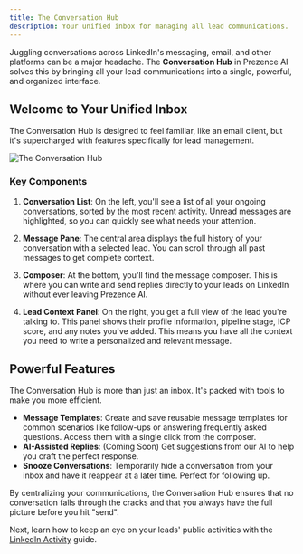 ```yaml
---
title: The Conversation Hub
description: Your unified inbox for managing all lead communications.
---
```


Juggling conversations across LinkedIn's messaging, email, and other platforms can be a major headache. The **Conversation Hub** in Prezence AI solves this by bringing all your lead communications into a single, powerful, and organized interface.

## Welcome to Your Unified Inbox

The Conversation Hub is designed to feel familiar, like an email client, but it's supercharged with features specifically for lead management.

<img src="/path/to/conversation-hub.png" alt="The Conversation Hub" />

### Key Components

1.  **Conversation List**: On the left, you'll see a list of all your ongoing conversations, sorted by the most recent activity. Unread messages are highlighted, so you can quickly see what needs your attention.

2.  **Message Pane**: The central area displays the full history of your conversation with a selected lead. You can scroll through all past messages to get complete context.

3.  **Composer**: At the bottom, you'll find the message composer. This is where you can write and send replies directly to your leads on LinkedIn without ever leaving Prezence AI.

4.  **Lead Context Panel**: On the right, you get a full view of the lead you're talking to. This panel shows their profile information, pipeline stage, ICP score, and any notes you've added. This means you have all the context you need to write a personalized and relevant message.

## Powerful Features

The Conversation Hub is more than just an inbox. It's packed with tools to make you more efficient.

-   **Message Templates**: Create and save reusable message templates for common scenarios like follow-ups or answering frequently asked questions. Access them with a single click from the composer.
-   **AI-Assisted Replies**: (Coming Soon) Get suggestions from our AI to help you craft the perfect response.
-   **Snooze Conversations**: Temporarily hide a conversation from your inbox and have it reappear at a later time. Perfect for following up.

By centralizing your communications, the Conversation Hub ensures that no conversation falls through the cracks and that you always have the full picture before you hit "send".

Next, learn how to keep an eye on your leads' public activities with the [LinkedIn Activity](/user-guides/engagement-conversations/linkedin-activity) guide.
